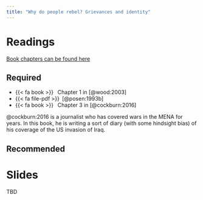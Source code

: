 ```yaml
---
title: "Why do people rebel? Grievances and identity"
---
```


# Readings


[Book chapters can be found here](https://www.dropbox.com/scl/fo/jxgwe0clhpipx2oyil3uc/h?rlkey=4xyltyrorgngb80pgo9jhszgt&dl=0)

## Required

- {{< fa book >}}&ensp; Chapter 1 in [@wood:2003]
- {{< fa file-pdf >}}&ensp;[@posen:1993b]
- {{< fa book >}}&ensp; Chapter 3 in [@cockburn:2016]

@cockburn:2016 is a journalist who has covered wars in the MENA for years. In this book, he is writing a sort of diary (with some hindsight bias) of his coverage of the US invasion of Iraq. 


## Recommended


# Slides

TBD
<!-- * [Tuesday slides here](https://www.dropbox.com/scl/fi/1rcxeoyoq910qkpcwzxln/02-grievances.pdf?rlkey=rbbd93ra9xt6kpr8aqj4gvlv8&dl=0) -->
<!-- * [Thursday slides here](https://www.dropbox.com/scl/fi/y23yhm0uc2dcg64eoxbcd/02-identity.pdf?rlkey=a4c454wrz3w1m52jchl006p2y&dl=0) -->


